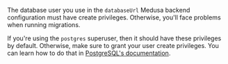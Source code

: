 The database user you use in the `databaseUrl` Medusa backend configuration must have create privileges. Otherwise, you'll face problems when running migrations.

If you're using the `postgres` superuser, then it should have these privileges by default. Otherwise, make sure to grant your user create privileges. You can learn how to do that in [PostgreSQL's documentation](https://www.postgresql.org/docs/current/ddl-priv.html).
